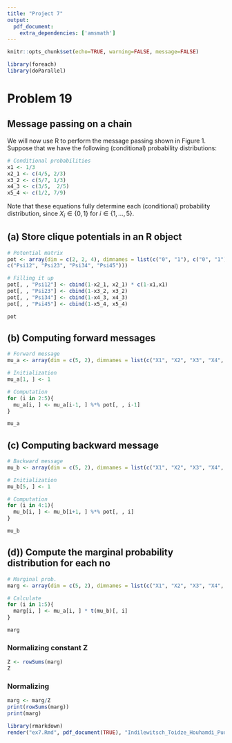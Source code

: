 ```yaml
---
title: "Project 7"
output:
  pdf_document: 
    extra_dependencies: ['amsmath']
---
```


```r
knitr::opts_chunk$set(echo=TRUE, warning=FALSE, message=FALSE)

library(foreach)
library(doParallel)
```

# Problem 19
## Message passing on a chain

We will now use R to perform the message passing shown in Figure 1. Suppose that we have the following (conditional) probability distributions:

```r
# Conditional probabilities
x1 <- 1/3
x2_1 <- c(4/5, 2/3)
x3_2 <- c(5/7, 1/3)
x4_3 <- c(3/5,  2/5)
x5_4 <- c(1/2, 7/9)
```

Note that these equations fully determine each (conditional) probability distribution, since $X_i \in \{0, 1\}$ for $i \in \{1, . . . , 5\}$.

## (a) Store clique potentials in an R object

```r
# Potential matrix
pot <- array(dim = c(2, 2, 4), dimnames = list(c("0", "1"), c("0", "1"),
c("Psi12", "Psi23", "Psi34", "Psi45")))

# Filling it up
pot[, , "Psi12"] <- cbind(1-x2_1, x2_1) * c(1-x1,x1)
pot[, , "Psi23"] <- cbind(1-x3_2, x3_2) 
pot[, , "Psi34"] <- cbind(1-x4_3, x4_3) 
pot[, , "Psi45"] <- cbind(1-x5_4, x5_4) 

pot
```

## (b) Computing forward messages

```r
# Forward message
mu_a <- array(dim = c(5, 2), dimnames = list(c("X1", "X2", "X3", "X4", "X5"), c("0", "1")))

# Initialization
mu_a[1, ] <- 1

# Computation
for (i in 2:5){
  mu_a[i, ] <- mu_a[i-1, ] %*% pot[, , i-1]
}

mu_a
```

## (c) Computing backward message

```r
# Backward message
mu_b <- array(dim = c(5, 2), dimnames = list(c("X1", "X2", "X3", "X4", "X5"), c("0", "1")))

# Initialization
mu_b[5, ] <- 1

# Computation
for (i in 4:1){
  mu_b[i, ] <- mu_b[i+1, ] %*% pot[, , i]
}

mu_b
```

## (d)) Compute the marginal probability distribution for each no

```r
# Marginal prob.
marg <- array(dim = c(5, 2), dimnames = list(c("X1", "X2", "X3", "X4", "X5"), c("0", "1")))

# Calculate
for (i in 1:5){
  marg[i, ] <- mu_a[i, ] * t(mu_b)[, i]
}

marg
```

### Normalizing constant Z

```r
Z <- rowSums(marg)
Z
```


### Normalizing
```r
marg <- marg/Z
print(rowSums(marg))
print(marg)
```

```r
library(rmarkdown)
render("ex7.Rmd", pdf_document(TRUE), "Indilewitsch_Toidze_Houhamdi_Pudziuvelyte_Project7.pdf")
```